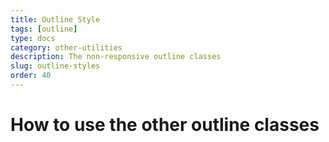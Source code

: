 ---
title: Outline Style
tags: [outline]
type: docs
category: other-utilities
description: The non-responsive outline classes
slug: outline-styles
order: 40
---

# How to use the other outline classes
